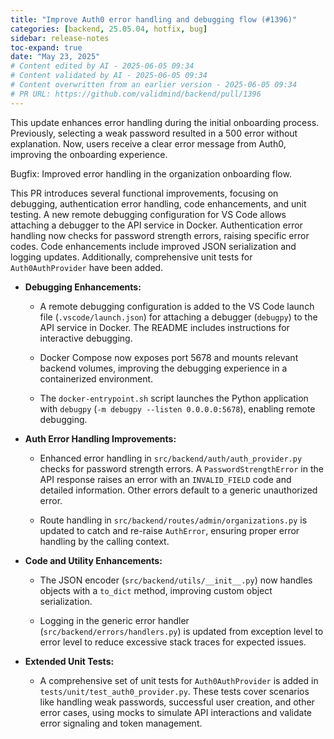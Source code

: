 ```yaml
---
title: "Improve Auth0 error handling and debugging flow (#1396)"
categories: [backend, 25.05.04, hotfix, bug]
sidebar: release-notes
toc-expand: true
date: "May 23, 2025"
# Content edited by AI - 2025-06-05 09:34
# Content validated by AI - 2025-06-05 09:34
# Content overwritten from an earlier version - 2025-06-05 09:34
# PR URL: https://github.com/validmind/backend/pull/1396
---
```


This update enhances error handling during the initial onboarding process. Previously, selecting a weak password resulted in a 500 error without explanation. Now, users receive a clear error message from Auth0, improving the onboarding experience.

Bugfix: Improved error handling in the organization onboarding flow.

This PR introduces several functional improvements, focusing on debugging, authentication error handling, code enhancements, and unit testing. A new remote debugging configuration for VS Code allows attaching a debugger to the API service in Docker. Authentication error handling now checks for password strength errors, raising specific error codes. Code enhancements include improved JSON serialization and logging updates. Additionally, comprehensive unit tests for `Auth0AuthProvider` have been added.

- **Debugging Enhancements:**
  
  - A remote debugging configuration is added to the VS Code launch file (`.vscode/launch.json`) for attaching a debugger (`debugpy`) to the API service in Docker. The README includes instructions for interactive debugging.
  
  - Docker Compose now exposes port 5678 and mounts relevant backend volumes, improving the debugging experience in a containerized environment.
  
  - The `docker-entrypoint.sh` script launches the Python application with `debugpy` (`-m debugpy --listen 0.0.0.0:5678`), enabling remote debugging.

- **Auth Error Handling Improvements:**
  
  - Enhanced error handling in `src/backend/auth/auth_provider.py` checks for password strength errors. A `PasswordStrengthError` in the API response raises an error with an `INVALID_FIELD` code and detailed information. Other errors default to a generic unauthorized error.
  
  - Route handling in `src/backend/routes/admin/organizations.py` is updated to catch and re-raise `AuthError`, ensuring proper error handling by the calling context.

- **Code and Utility Enhancements:**
  
  - The JSON encoder (`src/backend/utils/__init__.py`) now handles objects with a `to_dict` method, improving custom object serialization.
  
  - Logging in the generic error handler (`src/backend/errors/handlers.py`) is updated from exception level to error level to reduce excessive stack traces for expected issues.

- **Extended Unit Tests:**
  
  - A comprehensive set of unit tests for `Auth0AuthProvider` is added in `tests/unit/test_auth0_provider.py`. These tests cover scenarios like handling weak passwords, successful user creation, and other error cases, using mocks to simulate API interactions and validate error signaling and token management.